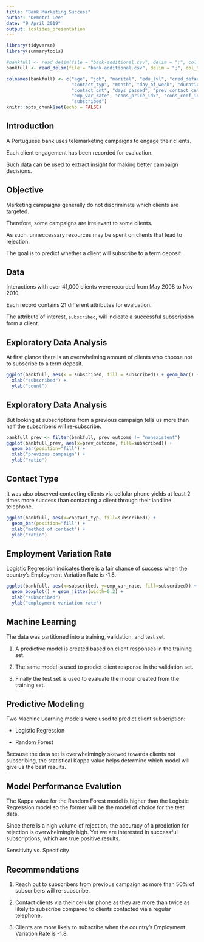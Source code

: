 ```yaml
---
title: "Bank Marketing Success"
author: "Demetri Lee"
date: "9 April 2019"
output: ioslides_presentation
---
```


```r
library(tidyverse)
library(summarytools)

#bankfull <- read_delim(file = "bank-additional.csv", delim = ";", col_types = "iccccccccciiiicdddddc")
bankfull <- read_delim(file = "bank-additional.csv", delim = ";", col_types = "ifffffffffiiiifdddddf")

colnames(bankfull) <- c("age", "job", "marital", "edu_lvl", "cred_default", "mortgage", "loan",
                        "contact_typ", "month", "day_of_week", "duration_sec", 
                        "contact_cnt", "days_passed", "prev_contact_cnt", "prev_outcome",
                        "emp_var_rate", "cons_price_idx", "cons_conf_idx", "euribor3m", "num_employed",
                        "subscribed")
knitr::opts_chunk$set(echo = FALSE)
```

## Introduction

A Portuguese bank uses telemarketing campaigns to engage their clients.

Each client engagement has been recorded for evaluation.

Such data can be used to extract insight for making better campaign decisions.


## Objective

Marketing campaigns generally do not discriminate which clients are targeted.

Therefore, some campaigns are irrelevant to some clients.

As such, unneccessary resources may be spent on clients that lead to rejection. 

The goal is to predict whether a client will subscribe to a term deposit.


## Data

Interactions with over 41,000 clients were recorded from May 2008 to Nov 2010.

Each record contains 21 different attributes for evaluation.

The attribute of interest, `subscribed`, will indicate a successful 
subscription from a client.


## Exploratory Data Analysis

At first glance there is an overwhelming amount of clients who choose not to 
subscribe to a term deposit.

```r
ggplot(bankfull, aes(x = subscribed, fill = subscribed)) + geom_bar() + 
  xlab("subscribed") + 
  ylab("count")
```


## Exploratory Data Analysis

But looking at subscriptions from a previous campaign tells us more than 
half the subscribers will re-subscribe.

```r
bankfull_prev <- filter(bankfull, prev_outcome != "nonexistent")
ggplot(bankfull_prev, aes(x=prev_outcome, fill=subscribed)) + 
  geom_bar(position="fill") + 
  xlab("previous campaign") + 
  ylab("ratio")
```


## Contact Type

It was also observed contacting clients via cellular phone yields at least 2 
times more success than contacting a client through their landline telephone.

```r
ggplot(bankfull, aes(x=contact_typ, fill=subscribed)) + 
  geom_bar(position="fill") + 
  xlab("method of contact") + 
  ylab("ratio")
```


## Employment Variation Rate

Logistic Regression indicates there is a fair chance of success when the 
country's Employment Variation Rate is -1.8.

```r
ggplot(bankfull, aes(x=subscribed, y=emp_var_rate, fill=subscribed)) +
  geom_boxplot() + geom_jitter(width=0.2) + 
  xlab("subscribed")
  ylab("employment variation rate")
```


## Machine Learning

The data was partitioned into a training, validation, and test set.

1. A predictive model is created based on client responses in the training set.

2. The same model is used to predict client response in the validation set.

3. Finally the test set is used to evaluate the model created from the training 
  set.


## Predictive Modeling

Two Machine Learning models were used to predict client subscription:

- Logistic Regression

- Random Forest

Because the data set is overwhelmingly skewed towards clients not subscribing, 
the statistical Kappa value helps determine which model will give us the best 
results.


## Model Performance Evalution

The Kappa value for the Random Forest model is higher than the Logistic 
Regression model so the former will be the model of choice for the test data.

Since there is a high volume of rejection, the accuracy of a prediction for 
rejection is overwhelmingly high. Yet we are interested in successful 
subscriptions, which are true positive results.

Sensitivity vs. Specificity

## Recommendations

1. Reach out to subscribers from previous campaign as more than 50% of 
  subscribers will re-subscribe.

2. Contact clients via their cellular phone as they are more than twice as 
  likely to subscribe compared to clients contacted via a regular telephone.

3. Clients are more likely to subscribe when the country's Employment 
  Variation Rate is -1.8. 

